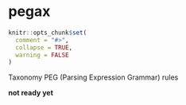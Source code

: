 pegax
=====

```r
knitr::opts_chunk$set(
  comment = "#>",
  collapse = TRUE,
  warning = FALSE
)
```

Taxonomy PEG (Parsing Expression Grammar) rules

**not ready yet**
